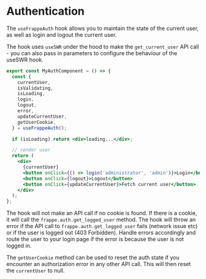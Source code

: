 # Authentication

The `useFrappeAuth` hook allows you to maintain the state of the current user, as well as login and logout the current user.

The hook uses `useSWR` under the hood to make the `get_current_user` API call - you can also pass in parameters to configure the behaviour of the useSWR hook.

```jsx copy
export const MyAuthComponent = () => {
  const {
    currentUser,
    isValidating,
    isLoading,
    login,
    logout,
    error,
    updateCurrentUser,
    getUserCookie,
  } = useFrappeAuth();

  if (isLoading) return <div>loading...</div>;

  // render user
  return (
    <div>
      {currentUser}
      <button onClick={() => login('administrator', 'admin')}>Login</button>
      <button onClick={logout}>Logout</button>
      <button onClick={updateCurrentUser}>Fetch current user</button>
    </div>
  );
};
```

The hook will not make an API call if no cookie is found. If there is a cookie, it will call the `frappe.auth.get_logged_user` method.
The hook will throw an error if the API call to `frappe.auth.get_logged_user` fails (network issue etc) or if the user is logged out (403 Forbidden). Handle errors accordingly and route the user to your login page if the error is because the user is not logged in.

The `getUserCookie` method can be used to reset the auth state if you encounter an authorization error in any other API call. This will then reset the `currentUser` to null.
